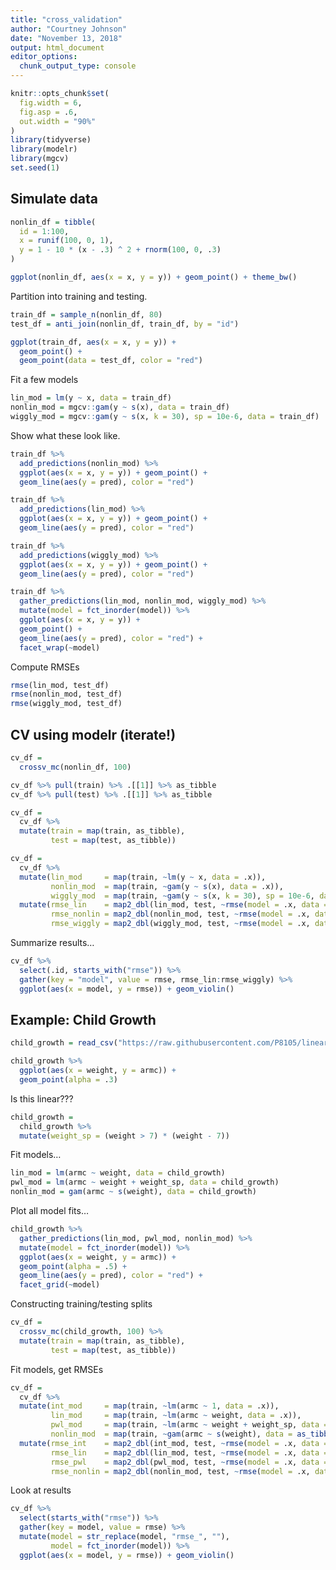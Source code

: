 ```yaml
---
title: "cross_validation"
author: "Courtney Johnson"
date: "November 13, 2018"
output: html_document
editor_options: 
  chunk_output_type: console
---
```


```r
knitr::opts_chunk$set(
  fig.width = 6,
  fig.asp = .6,
  out.width = "90%"
)
library(tidyverse)
library(modelr)
library(mgcv)
set.seed(1)
```

## Simulate data

```r
nonlin_df = tibble(
  id = 1:100,
  x = runif(100, 0, 1),
  y = 1 - 10 * (x - .3) ^ 2 + rnorm(100, 0, .3)
)

ggplot(nonlin_df, aes(x = x, y = y)) + geom_point() + theme_bw()
```

Partition into training and testing.

```r
train_df = sample_n(nonlin_df, 80)
test_df = anti_join(nonlin_df, train_df, by = "id")

ggplot(train_df, aes(x = x, y = y)) + 
  geom_point() + 
  geom_point(data = test_df, color = "red")
```

Fit a few models

```r
lin_mod = lm(y ~ x, data = train_df)
nonlin_mod = mgcv::gam(y ~ s(x), data = train_df)
wiggly_mod = mgcv::gam(y ~ s(x, k = 30), sp = 10e-6, data = train_df)
```

Show what these look like.

```r
train_df %>% 
  add_predictions(nonlin_mod) %>% 
  ggplot(aes(x = x, y = y)) + geom_point() + 
  geom_line(aes(y = pred), color = "red")

train_df %>% 
  add_predictions(lin_mod) %>% 
  ggplot(aes(x = x, y = y)) + geom_point() + 
  geom_line(aes(y = pred), color = "red")

train_df %>% 
  add_predictions(wiggly_mod) %>% 
  ggplot(aes(x = x, y = y)) + geom_point() + 
  geom_line(aes(y = pred), color = "red")

train_df %>% 
  gather_predictions(lin_mod, nonlin_mod, wiggly_mod) %>% 
  mutate(model = fct_inorder(model)) %>% 
  ggplot(aes(x = x, y = y)) + 
  geom_point() + 
  geom_line(aes(y = pred), color = "red") + 
  facet_wrap(~model)
```


Compute RMSEs

```r
rmse(lin_mod, test_df)
rmse(nonlin_mod, test_df)
rmse(wiggly_mod, test_df)
```

## CV using modelr (iterate!)

```r
cv_df = 
  crossv_mc(nonlin_df, 100)
```

```r
cv_df %>% pull(train) %>% .[[1]] %>% as_tibble
cv_df %>% pull(test) %>% .[[1]] %>% as_tibble

cv_df =
  cv_df %>% 
  mutate(train = map(train, as_tibble),
         test = map(test, as_tibble))
```


```r
cv_df =
  cv_df %>%
  mutate(lin_mod     = map(train, ~lm(y ~ x, data = .x)),
         nonlin_mod  = map(train, ~gam(y ~ s(x), data = .x)),
         wiggly_mod  = map(train, ~gam(y ~ s(x, k = 30), sp = 10e-6, data = .x))) %>%
  mutate(rmse_lin    = map2_dbl(lin_mod, test, ~rmse(model = .x, data = .y)),
         rmse_nonlin = map2_dbl(nonlin_mod, test, ~rmse(model = .x, data = .y)),
         rmse_wiggly = map2_dbl(wiggly_mod, test, ~rmse(model = .x, data = .y)))
```

Summarize results...

```r
cv_df %>%
  select(.id, starts_with("rmse")) %>%
  gather(key = "model", value = rmse, rmse_lin:rmse_wiggly) %>%
  ggplot(aes(x = model, y = rmse)) + geom_violin()
```


## Example: Child Growth

```r
child_growth = read_csv("https://raw.githubusercontent.com/P8105/linear_models/master/data/nepalese_children.csv")
```

```r
child_growth %>% 
  ggplot(aes(x = weight, y = armc)) + 
  geom_point(alpha = .3)
```

Is this linear???

```r
child_growth =
  child_growth %>%
  mutate(weight_sp = (weight > 7) * (weight - 7))
```

Fit models...

```r
lin_mod = lm(armc ~ weight, data = child_growth)
pwl_mod = lm(armc ~ weight + weight_sp, data = child_growth)
nonlin_mod = gam(armc ~ s(weight), data = child_growth)
```

Plot all model fits...

```r
child_growth %>% 
  gather_predictions(lin_mod, pwl_mod, nonlin_mod) %>% 
  mutate(model = fct_inorder(model)) %>% 
  ggplot(aes(x = weight, y = armc)) + 
  geom_point(alpha = .5) +
  geom_line(aes(y = pred), color = "red") + 
  facet_grid(~model)
```

Constructing training/testing splits

```r
cv_df =
  crossv_mc(child_growth, 100) %>% 
  mutate(train = map(train, as_tibble),
         test = map(test, as_tibble))
```

Fit models, get RMSEs

```r
cv_df = 
  cv_df %>% 
  mutate(int_mod     = map(train, ~lm(armc ~ 1, data = .x)), 
         lin_mod     = map(train, ~lm(armc ~ weight, data = .x)),
         pwl_mod     = map(train, ~lm(armc ~ weight + weight_sp, data = .x)),
         nonlin_mod  = map(train, ~gam(armc ~ s(weight), data = as_tibble(.x)))) %>% 
  mutate(rmse_int    = map2_dbl(int_mod, test, ~rmse(model = .x, data = .y)),
         rmse_lin    = map2_dbl(lin_mod, test, ~rmse(model = .x, data = .y)),
         rmse_pwl    = map2_dbl(pwl_mod, test, ~rmse(model = .x, data = .y)),
         rmse_nonlin = map2_dbl(nonlin_mod, test, ~rmse(model = .x, data = .y)))
```


Look at results


```r
cv_df %>% 
  select(starts_with("rmse")) %>% 
  gather(key = model, value = rmse) %>% 
  mutate(model = str_replace(model, "rmse_", ""),
         model = fct_inorder(model)) %>% 
  ggplot(aes(x = model, y = rmse)) + geom_violin()
```


